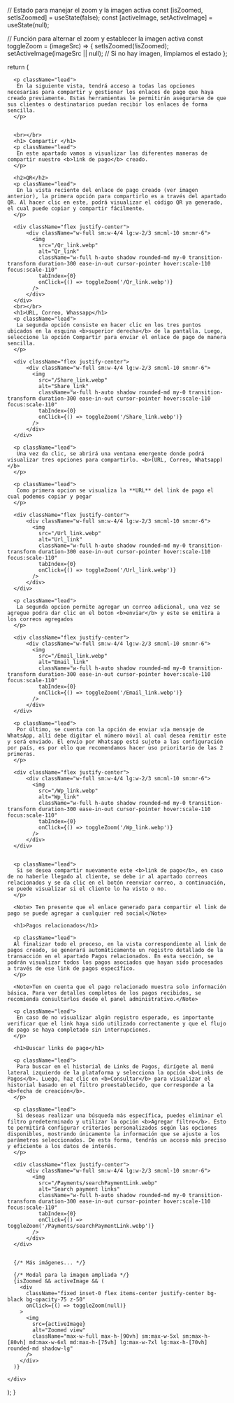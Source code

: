 
 
  // Estado para manejar el zoom y la imagen activa
  const [isZoomed, setIsZoomed] = useState(false);
  const [activeImage, setActiveImage] = useState(null);
 
  // Función para alternar el zoom y establecer la imagen activa
  const toggleZoom = (imageSrc) => {
    setIsZoomed(!isZoomed);
    setActiveImage(imageSrc || null); // Si no hay imagen, limpiamos el estado
  };
 
  return (
    <div>
      <HeroPattern />

      <p className="lead">
       En la siguiente vista, tendrá acceso a todas las opciones necesarias para compartir y gestionar los enlaces de pago que haya creado previamente. Estas herramientas le permitirán asegurarse de que sus clientes o destinatarios puedan recibir los enlaces de forma sencilla.
      </p>


      <br></br>
      <h1> Compartir </h1>
      <p className="lead">
       En este apartado vamos a visualizar las diferentes maneras de compartir nuestro <b>link de pago</b> creado.
      </p>
      
      <h2>QR</h2>
      <p className="lead">
       En la vista reciente del enlace de pago creado (ver imagen anterior), la primera opción para compartirlo es a través del apartado QR. Al hacer clic en este, podrá visualizar el código QR ya generado, el cual puede copiar y compartir fácilmente.
      </p>

      <div className="flex justify-center">
          <div className="w-full sm:w-4/4 lg:w-2/3 sm:ml-10 sm:mr-6">
            <img
              src="/Qr_link.webp"
              alt="Qr_link"
              className="w-full h-auto shadow rounded-md my-0 transition-transform duration-300 ease-in-out cursor-pointer hover:scale-110 focus:scale-110"
              tabIndex={0}
              onClick={() => toggleZoom('/Qr_link.webp')}
            />
          </div>
      </div>
      <br></br>
      <h1>URL, Correo, Whassapp</h1>
      <p className="lead">
       La segunda opción consiste en hacer clic en los tres puntos ubicados en la esquina <b>superior derecha</b> de la pantalla. Luego, seleccione la opción Compartir para enviar el enlace de pago de manera sencilla.
      </p>

      <div className="flex justify-center">
          <div className="w-full sm:w-4/4 lg:w-2/3 sm:ml-10 sm:mr-6">
            <img
              src="/Share_link.webp"
              alt="Share_link"
              className="w-full h-auto shadow rounded-md my-0 transition-transform duration-300 ease-in-out cursor-pointer hover:scale-110 focus:scale-110"
              tabIndex={0}
              onClick={() => toggleZoom('/Share_link.webp')}
            />
          </div>
      </div>

      <p className="lead">
       Una vez da clic, se abrirá una ventana emergente donde podrá visualizar tres opciones para compartirlo. <b>(URL, Correo, Whatsapp)</b>
      </p>

      <p className="lead">
       Como primera opcion se visualiza la **URL** del link de pago el cual podemos copiar y pegar
      </p>

      <div className="flex justify-center">
          <div className="w-full sm:w-4/4 lg:w-2/3 sm:ml-10 sm:mr-6">
            <img
              src="/Url_link.webp"
              alt="Url_link"
              className="w-full h-auto shadow rounded-md my-0 transition-transform duration-300 ease-in-out cursor-pointer hover:scale-110 focus:scale-110"
              tabIndex={0}
              onClick={() => toggleZoom('/Url_link.webp')}
            />
          </div>
      </div>

      <p className="lead">
       La segunda opcion permite agregar un correo adicional, una vez se agregue podra dar clic en el boton <b>enviar</b> y este se emitira a los correos agregados
      </p>

      <div className="flex justify-center">
          <div className="w-full sm:w-4/4 lg:w-2/3 sm:ml-10 sm:mr-6">
            <img
              src="/Email_link.webp"
              alt="Email_link"
              className="w-full h-auto shadow rounded-md my-0 transition-transform duration-300 ease-in-out cursor-pointer hover:scale-110 focus:scale-110"
              tabIndex={0}
              onClick={() => toggleZoom('/Email_link.webp')}
            />
          </div>
      </div>

      <p className="lead">
       Por último, se cuenta con la opción de enviar vía mensaje de WhatsApp, allí debe digitar el número móvil al cual desea remitir este y será enviado. El envío por Whatsapp está sujeto a las configuración por país, es por ello que recomendamos hacer uso prioritario de las 2 primeras. 
      </p>

      <div className="flex justify-center">
          <div className="w-full sm:w-4/4 lg:w-2/3 sm:ml-10 sm:mr-6">
            <img
              src="/Wp_link.webp"
              alt="Wp_link"
              className="w-full h-auto shadow rounded-md my-0 transition-transform duration-300 ease-in-out cursor-pointer hover:scale-110 focus:scale-110"
              tabIndex={0}
              onClick={() => toggleZoom('/Wp_link.webp')}
            />
          </div>
      </div>
      

      <p className="lead">
       Si se desea compartir nuevamente este <b>link de pago</b>, en caso de no haberle llegado al cliente, se debe ir al apartado correos relacionados y se da clic en el botón reenviar correo, a continuación, se puede visualizar si el cliente lo ha visto o no.
      </p>

      <Note> Ten presente que el enlace generado para compartir el link de pago se puede agregar a cualquier red social</Note>

      <h1>Pagos relacionados</h1>

      <p className="lead">
      Al finalizar todo el proceso, en la vista correspondiente al link de pagos creado, se generará automáticamente un registro detallado de la transacción en el apartado Pagos relacionados. En esta sección, se podrán visualizar todos los pagos asociados que hayan sido procesados a través de ese link de pagos específico.
      </p>

      <Note>Ten en cuenta que el pago relacionado muestra solo información básica. Para ver detalles completos de los pagos recibidos, se recomienda consultarlos desde el panel administrativo.</Note>
      
      <p className="lead">
       En caso de no visualizar algún registro esperado, es importante verificar que el link haya sido utilizado correctamente y que el flujo de pago se haya completado sin interrupciones.
      </p>

      <h1>Buscar links de pago</h1>

      <p className="lead">
       Para buscar en el historial de Links de Pagos, dirígete al menú lateral izquierdo de la plataforma y selecciona la opción <b>Links de Pagos</b>. Luego, haz clic en <b>Consultar</b> para visualizar el historial basado en el filtro preestablecido, que corresponde a la <b>fecha de creación</b>.
      </p>

      <p className="lead">
       Si deseas realizar una búsqueda más específica, puedes eliminar el filtro predeterminado y utilizar la opción <b>Agregar filtro</b>. Esto te permitirá configurar criterios personalizados según las opciones disponibles, mostrando únicamente la información que se ajuste a los parámetros seleccionados. De esta forma, tendrás un acceso más preciso y eficiente a los datos de interés.
      </p>

      <div className="flex justify-center">
          <div className="w-full sm:w-4/4 lg:w-2/3 sm:ml-10 sm:mr-6">
            <img
              src="/Payments/searchPaymentLink.webp"
              alt="Search payment links"
              className="w-full h-auto shadow rounded-md my-0 transition-transform duration-300 ease-in-out cursor-pointer hover:scale-110 focus:scale-110"
              tabIndex={0}
              onClick={() => toggleZoom('/Payments/searchPaymentLink.webp')}
            />
          </div>
      </div>
      
  
      {/* Más imágenes... */}
 
      {/* Modal para la imagen ampliada */}
      {isZoomed && activeImage && (
        <div
          className="fixed inset-0 flex items-center justify-center bg-black bg-opacity-75 z-50"
          onClick={() => toggleZoom(null)}
        >
          <img
            src={activeImage}
            alt="Zoomed view"
            className="max-w-full max-h-[90vh] sm:max-w-5xl sm:max-h-[80vh] md:max-w-6xl md:max-h-[75vh] lg:max-w-7xl lg:max-h-[70vh] rounded-md shadow-lg"
          />
        </div>
      )}
 
    </div>
  );
}